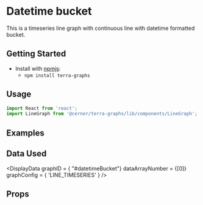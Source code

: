 
# Datetime bucket

This is a timeseries line graph with continuous line with datetime formatted bucket.

## Getting Started

- Install with [npmjs](https://www.npmjs.com):
  - `npm install terra-graphs`

## Usage

```jsx
import React from 'react';
import LineGraph from '@cerner/terra-graphs/lib/components/LineGraph';
```
## Examples
<LineGraph />

## Data Used
<DisplayData graphID = { "#datetimeBucket"} dataArrayNumber = {[0]} graphConfig = { 'LINE_TIMESERIES' } />

## Props
<PropsTable />